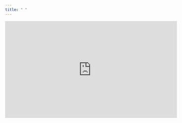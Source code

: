 ```yaml
---
title: " "
---
```



<iframe width="560" height="315" src="https://youtu.be/c2ObWvVlsYQ" frameborder="0" gesture="media" allow="encrypted-media" allowfullscreen></iframe>